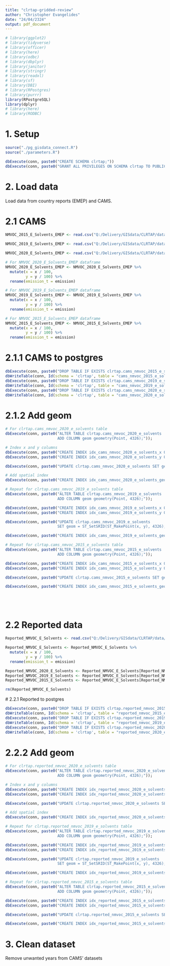 ```yaml
---
title: "clrtap-gridded-review"
author: "Christopher Evangelides"
date: "24/04/2324"
output: pdf_document
---
```


```r
# library(ggplot2)
# library(tidyverse)
# library(officer)
# library(here)
# library(odbc)
# library(dbplyr)
# library(janitor)
# library(stringr)
# library(readxl)
# library(sf)
# library(DBI)
# library(RPostgres)
# library(purrr)
library(RPostgreSQL)
library(dplyr)
# library(here)
# library(RODBC)
```    

# 1. Setup

```r
source("./pg_gisdata_connect.R")
source("./parameters.R")
```

```r
dbExecute(conn, paste0("CREATE SCHEMA clrtap;"))
dbExecute(conn, paste0("GRANT ALL PRIVILEGES ON SCHEMA clrtap TO PUBLIC;"))
```

# 2. Load data

Load data from country reports (EMEP) and CAMS.

# 2.1 CAMS

```r
NMVOC_2015_E_Solvents_EMEP <- read.csv("Q:/Delivery/GISdata/CLRTAP/data/CAMS_v5161_NMVOC_EMEP_data/CAMS_v5161_NMVOC_2015_E_Solvents_EMEP.csv")

NMVOC_2019_E_Solvents_EMEP <- read.csv("Q:/Delivery/GISdata/CLRTAP/data/CAMS_v5161_NMVOC_EMEP_data/CAMS_v5161_NMVOC_2019_E_Solvents_EMEP.csv")

NMVOC_2020_E_Solvents_EMEP <- read.csv("Q:/Delivery/GISdata/CLRTAP/data/CAMS_v5161_NMVOC_EMEP_data/CAMS_v5161_NMVOC_2020_E_Solvents_EMEP.csv")
```

```r
# For NMVOC_2020_E_Solvents_EMEP dataframe
NMVOC_2020_E_Solvents_EMEP <- NMVOC_2020_E_Solvents_EMEP %>%
  mutate(x = x / 100,
         y = y / 100) %>%
  rename(emission_t = emission)

# For NMVOC_2019_E_Solvents_EMEP dataframe
NMVOC_2019_E_Solvents_EMEP <- NMVOC_2019_E_Solvents_EMEP %>%
  mutate(x = x / 100,
         y = y / 100) %>%
  rename(emission_t = emission)

# For NMVOC_2015_E_Solvents_EMEP dataframe
NMVOC_2015_E_Solvents_EMEP <- NMVOC_2015_E_Solvents_EMEP %>%
  mutate(x = x / 100,
         y = y / 100) %>%
  rename(emission_t = emission)

```

# 2.1.1 CAMS to postgres
```r
dbExecute(conn, paste0("DROP TABLE IF EXISTS clrtap.cams_nmvoc_2015_e_solvents;"))
dbWriteTable(conn, Id(schema = 'clrtap', table = "cams_nmvoc_2015_e_solvents"), value = NMVOC_2015_E_Solvents_EMEP)
dbExecute(conn, paste0("DROP TABLE IF EXISTS clrtap.cams_nmvoc_2019_e_solvents;"))
dbWriteTable(conn, Id(schema = 'clrtap', table = "cams_nmvoc_2019_e_solvents"), value = NMVOC_2019_E_Solvents_EMEP)
dbExecute(conn, paste0("DROP TABLE IF EXISTS clrtap.cams_nmvoc_2020_e_solvents;"))
dbWriteTable(conn, Id(schema = 'clrtap', table = "cams_nmvoc_2020_e_solvents"), value = NMVOC_2020_E_Solvents_EMEP)

```

# 2.1.2 Add geom

```r
# For clrtap.cams_nmvoc_2020_e_solvents table
dbExecute(conn, paste0("ALTER TABLE clrtap.cams_nmvoc_2020_e_solvents
                       ADD COLUMN geom geometry(Point, 4326);"));

# Index x and y columns
dbExecute(conn, paste0("CREATE INDEX idx_cams_nmvoc_2020_e_solvents_x ON clrtap.cams_nmvoc_2020_e_solvents (x);"));
dbExecute(conn, paste0("CREATE INDEX idx_cams_nmvoc_2020_e_solvents_y ON clrtap.cams_nmvoc_2020_e_solvents (y);"));

dbExecute(conn, paste0("UPDATE clrtap.cams_nmvoc_2020_e_solvents SET geom = ST_SetSRID(ST_MakePoint(x, y), 4326);"));

# Add spatial index
dbExecute(conn, paste0("CREATE INDEX idx_cams_nmvoc_2020_e_solvents_geom ON clrtap.cams_nmvoc_2020_e_solvents USING GIST(geom);"));

# Repeat for clrtap.cams_nmvoc_2019_e_solvents table
dbExecute(conn, paste0("ALTER TABLE clrtap.cams_nmvoc_2019_e_solvents 
                       ADD COLUMN geom geometry(Point, 4326);"));

dbExecute(conn, paste0("CREATE INDEX idx_cams_nmvoc_2019_e_solvents_x ON clrtap.cams_nmvoc_2019_e_solvents (x);"));
dbExecute(conn, paste0("CREATE INDEX idx_cams_nmvoc_2019_e_solvents_y ON clrtap.cams_nmvoc_2019_e_solvents (y);"));

dbExecute(conn, paste0("UPDATE clrtap.cams_nmvoc_2019_e_solvents 
                       SET geom = ST_SetSRID(ST_MakePoint(x, y), 4326);"));

dbExecute(conn, paste0("CREATE INDEX idx_cams_nmvoc_2019_e_solvents_geom ON clrtap.cams_nmvoc_2019_e_solvents USING GIST(geom);"));

# Repeat for clrtap.cams_nmvoc_2015_e_solvents table
dbExecute(conn, paste0("ALTER TABLE clrtap.cams_nmvoc_2015_e_solvents 
                       ADD COLUMN geom geometry(Point, 4326);"));

dbExecute(conn, paste0("CREATE INDEX idx_cams_nmvoc_2015_e_solvents_x ON clrtap.cams_nmvoc_2015_e_solvents (x);"));
dbExecute(conn, paste0("CREATE INDEX idx_cams_nmvoc_2015_e_solvents_y ON clrtap.cams_nmvoc_2015_e_solvents (y);"));

dbExecute(conn, paste0("UPDATE clrtap.cams_nmvoc_2015_e_solvents SET geom = ST_SetSRID(ST_MakePoint(x, y), 4326);"));

dbExecute(conn, paste0("CREATE INDEX idx_cams_nmvoc_2015_e_solvents_geom ON clrtap.reported_nmvoc_2015_e_solvents USING GIST(geom);"));






```

# 2.2 Reported data

```r
Reported_NMVOC_E_Solvents <- read.csv("Q:/Delivery/GISdata/CLRTAP/data/EMEP_gridded_data_allSources/NMVOC/Rep_GRID_NMVOC.csv")

Reported_NMVOC_E_Solvents <- Reported_NMVOC_E_Solvents %>%
  mutate(x = x / 100,
         y = y / 100) %>%
  rename(emission_t = emission)

```

```r

Reported_NMVOC_2020_E_Solvents <- Reported_NMVOC_E_Solvents[Reported_NMVOC_E_Solvents$year == 2020, ]
Reported_NMVOC_2019_E_Solvents <- Reported_NMVOC_E_Solvents[Reported_NMVOC_E_Solvents$year == 2019, ]
Reported_NMVOC_2015_E_Solvents <- Reported_NMVOC_E_Solvents[Reported_NMVOC_E_Solvents$year == 2015, ]

rm(Reported_NMVOC_E_Solvents)
```

  # 2.2.1 Reported to postgres
```r
dbExecute(conn, paste0("DROP TABLE IF EXISTS clrtap.reported_nmvoc_2015_e_solvents;"))
dbWriteTable(conn, Id(schema = 'clrtap', table = "reported_nmvoc_2015_e_solvents"), value = Reported_NMVOC_2015_E_Solvents)
dbExecute(conn, paste0("DROP TABLE IF EXISTS clrtap.reported_nmvoc_2019_e_solvents;"))
dbWriteTable(conn, Id(schema = 'clrtap', table = "reported_nmvoc_2019_e_solvents"), value = Reported_NMVOC_2019_E_Solvents)
dbExecute(conn, paste0("DROP TABLE IF EXISTS clrtap.reported_nmvoc_2020_e_solvents;"))
dbWriteTable(conn, Id(schema = 'clrtap', table = "reported_nmvoc_2020_e_solvents"), value = Reported_NMVOC_2020_E_Solvents)

```



# 2.2.2 Add geom

```r
# For clrtap.reported_nmvoc_2020_e_solvents table
dbExecute(conn, paste0("ALTER TABLE clrtap.reported_nmvoc_2020_e_solvents
                       ADD COLUMN geom geometry(Point, 4326);"));

# Index x and y columns
dbExecute(conn, paste0("CREATE INDEX idx_reported_nmvoc_2020_e_solvents_x ON clrtap.reported_nmvoc_2020_e_solvents (x);"));
dbExecute(conn, paste0("CREATE INDEX idx_reported_nmvoc_2020_e_solvents_y ON clrtap.reported_nmvoc_2020_e_solvents (y);"));

dbExecute(conn, paste0("UPDATE clrtap.reported_nmvoc_2020_e_solvents SET geom = ST_SetSRID(ST_MakePoint(x, y), 4326);"));

# Add spatial index
dbExecute(conn, paste0("CREATE INDEX idx_reported_nmvoc_2020_e_solvents_geom ON clrtap.reported_nmvoc_2020_e_solvents USING GIST(geom);"));

# Repeat for clrtap.reported_nmvoc_2019_e_solvents table
dbExecute(conn, paste0("ALTER TABLE clrtap.reported_nmvoc_2019_e_solvents 
                       ADD COLUMN geom geometry(Point, 4326);"));

dbExecute(conn, paste0("CREATE INDEX idx_reported_nmvoc_2019_e_solvents_x ON clrtap.reported_nmvoc_2019_e_solvents (x);"));
dbExecute(conn, paste0("CREATE INDEX idx_reported_nmvoc_2019_e_solvents_y ON clrtap.reported_nmvoc_2019_e_solvents (y);"));

dbExecute(conn, paste0("UPDATE clrtap.reported_nmvoc_2019_e_solvents 
                       SET geom = ST_SetSRID(ST_MakePoint(x, y), 4326);"));

dbExecute(conn, paste0("CREATE INDEX idx_reported_nmvoc_2019_e_solvents_geom ON clrtap.reported_nmvoc_2019_e_solvents USING GIST(geom);"));

# Repeat for clrtap.reported_nmvoc_2015_e_solvents table
dbExecute(conn, paste0("ALTER TABLE clrtap.reported_nmvoc_2015_e_solvents 
                       ADD COLUMN geom geometry(Point, 4326);"));

dbExecute(conn, paste0("CREATE INDEX idx_reported_nmvoc_2015_e_solvents_x ON clrtap.reported_nmvoc_2015_e_solvents (x);"));
dbExecute(conn, paste0("CREATE INDEX idx_reported_nmvoc_2015_e_solvents_y ON clrtap.reported_nmvoc_2015_e_solvents (y);"));

dbExecute(conn, paste0("UPDATE clrtap.reported_nmvoc_2015_e_solvents SET geom = ST_SetSRID(ST_MakePoint(x, y), 4326);"));

dbExecute(conn, paste0("CREATE INDEX idx_reported_nmvoc_2015_e_solvents_geom ON clrtap.reported_nmvoc_2015_e_solvents USING GIST(geom);"));

```



# 3. Clean dataset

Remove unwanted years from CAMS' datasets

```r





```